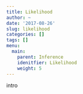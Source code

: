 ```yaml
---
title: Likelihood
author: ~
date: '2017-08-26'
slug: likelihood
categories: []
tags: []
menu:
  main:
    parent: Inference
    idenitfier: Likelihood
    weight: 5
---
```


intro

